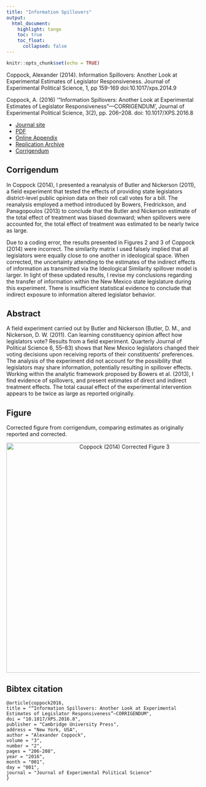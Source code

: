 ```yaml
---
title: "Information Spillovers"
output: 
  html_document:
    highlight: tango
    toc: true
    toc_float:
      collapsed: false
---
```


```r
knitr::opts_chunk$set(echo = TRUE)
```

Coppock, Alexander (2014). Information Spillovers: Another Look at Experimental Estimates of Legislator Responsiveness. Journal of Experimental Political Science, 1, pp 159-169 doi:10.1017/xps.2014.9

Coppock, A. (2016) ‘“Information Spillovers: Another Look at Experimental Estimates of Legislator Responsiveness”—CORRIGENDUM’, Journal of Experimental Political Science, 3(2), pp. 206–208. doi: 10.1017/XPS.2016.8


- [Journal site](http://journals.cambridge.org/abstract_S2052263014000098)
- [PDF](../papers/Coppock_informationspillovers.pdf)
- [Online Appendix](../papers/ACCG_list_appendix.pdf)
- [Replication Archive](https://dataverse.harvard.edu/dataset.xhtml?persistentId=doi:10.7910/DVN/29984)
- [Corrigendum](../papers/Coppock_informationspillovers_corrigendum.pdf)

## Corrigendum

In Coppock (2014), I presented a reanalysis of Butler and Nickerson (2011), a field experiment that tested the effects of providing state legislators district-level public opinion data on their roll call votes for a bill. The reanalysis employed a method introduced by Bowers, Fredrickson, and Panagopoulos (2013) to conclude that the Butler and Nickerson estimate of the total effect of treatment was biased downward; when spillovers were accounted for, the total effect of treatment was estimated to be nearly twice as large.

Due to a coding error, the results presented in Figures 2 and 3 of Coppock (2014) were incorrect. The similarity matrix I used falsely implied that all legislators were equally close to one another in ideological space. When corrected, the uncertainty attending to the estimates of the indirect effects of information as transmitted via the Ideological Similarity spillover model is larger. In light of these updated results, I revise my conclusions regarding the transfer of information within the New Mexico state legislature during this experiment. There is insufficient statistical evidence to conclude that indirect exposure to information altered legislator behavior.

## Abstract

A field experiment carried out by Butler and Nickerson (Butler, D. M., and Nickerson, D. W. (2011). Can learning constituency opinion affect how legislators vote? Results from a field experiment. Quarterly Journal of Political Science 6, 55–83) shows that New Mexico legislators changed their voting decisions upon receiving reports of their constituents' preferences. The analysis of the experiment did not account for the possibility that legislators may share information, potentially resulting in spillover effects. Working within the analytic framework proposed by Bowers et al. (2013), I find evidence of spillovers, and present estimates of direct and indirect treatment effects. The total causal effect of the experimental intervention appears to be twice as large as reported originally.

## Figure

Corrected figure from corrigendum, comparing estimates as originally reported and corrected.

<center><img src="../Images/Coppock_information_spillovers_fig.png" alt="Coppock (2014) Corrected Figure 3" width="600"></center>

## Bibtex citation

```
@article{coppock2016,
title = "“Information Spillovers: Another Look at Experimental Estimates of Legislator Responsiveness”—CORRIGENDUM",
doi = "10.1017/XPS.2016.8",
publisher = "Cambridge University Press",
address = "New York, USA",
author = "Alexander Coppock",
volume = "3",
number = "2",
pages = "206-208",
year = "2016",
month = "001",
day = "001",
journal = "Journal of Experimental Political Science"
}

```